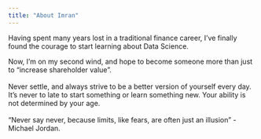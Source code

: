 ```yaml
---
title: "About Imran"
---
```


Having spent many years lost in a traditional finance career, I've finally found the courage to start learning about Data Science.

Now, I'm on my second wind, and hope to become someone more than just to "increase shareholder value".\
\
Never settle, and always strive to be a better version of yourself every day. It's never to late to start something or learn something new. Your ability is not determined by your age.\
\
"Never say never, because limits, like fears, are often just an illusion" - Michael Jordan.
